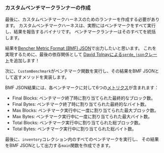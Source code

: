 
### カスタムベンチマークランナーの作成

最後に、カスタムベンチマークハーネスのためのランナーを作成する必要があります。
カスタムベンチマークハーネスは、実際にはベンチマークをすべて実行し、結果を報告するバイナリです。
ベンチマークランナーはそのすべてを統括します。

結果を[Bencher Metric Format (BMF) JSON][bmf json]で出力したいと思います。
これを実現するために、最後の依存関係として
[David Tolnayによる`serde_json`クレート][crates serde json]を追加します！

<CargoTomlSerdeJson />

次に、`CustomBenchmark`がベンチマーク関数を実行し、その結果をBMF JSONとして返すメソッドを実装します。

<PlayGameRsRun />

BMF JSON結果には、各ベンチマークに対して6つの[メトリクス][measures]が含まれます：

- Final Blocks: ベンチマーク終了時に割り当てられた最終的なブロック数。
- Final Bytes: ベンチマーク終了時に割り当てられた最終的なバイト数。
- Max Blocks: ベンチマーク実行中に一度に割り当てられた最大ブロック数。
- Max Bytes: ベンチマーク実行中に一度に割り当てられた最大バイト数。
- Total Blocks: ベンチマーク実行中に割り当てられた総ブロック数。
- Total Bytes: ベンチマーク実行中に割り当てられた総バイト数。

最後に、`inventory`コレクション内のすべてのベンチマークを実行し、
その結果をBMF JSONとして出力する`main`関数を作成できます。

<PlayGameMain />

[bmf json]: /ja/docs/reference/bencher-metric-format/
[measures]: /ja/docs/explanation/benchmarking/#measure

[crates serde json]: https://crates.io/crates/serde_json/